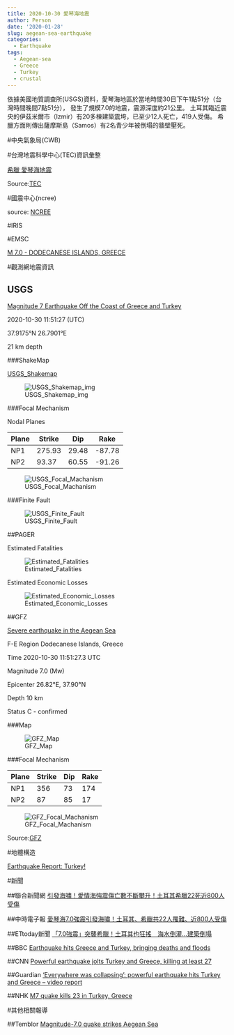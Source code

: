 ```yaml
---
title: 2020-10-30 愛琴海地震
author: Person
date: '2020-01-28'
slug: aegean-sea-earthquake
categories:
  - Earthquake
tags:
  - Aegean-sea
  - Greece
  - Turkey
  - crustal
---
```


依據美國地質調查所(USGS)資料，愛琴海地區於當地時間30日下午1點51分（台灣時間晚間7點51分），
發生了規模7.0的地震，震源深度約21公里。
土耳其臨近震央的伊茲米爾市（Izmir）有20多棟建築震垮，已至少12人死亡，419人受傷。
希臘方面則傳出薩摩斯島（Samos）有2名青少年被倒塌的牆壁壓死。

#中央氣象局(CWB)

[]()


#台灣地震科學中心(TEC)資訊彙整

[希臘 愛琴海地震](https://tec.earth.sinica.edu.tw/upload/news/EQfile/2020-10-30MW7.0.pdf)


Source:[TEC](http://tec.earth.sinica.edu.tw/new_web/index.php)


#國震中心(ncree)

[]()

source: [NCREE](http://www.ncree.org/)

#IRIS

[]()


#EMSC

[M 7.0 - DODECANESE ISLANDS, GREECE](https://www.emsc-csem.org/Earthquake/earthquake.php?id=915787)


#觀測網地震資訊

## USGS

[Magnitude 7 Earthquake Off the Coast of Greece and Turkey](https://www.usgs.gov/news/magnitude-7-earthquake-coast-greece-and-turkey)

2020-10-30 11:51:27 (UTC)

37.9175°N 26.7901°E

21 km depth

###ShakeMap

[USGS_Shakemap](https://earthquake.usgs.gov/earthquakes/eventpage/us7000c7y0/shakemap/intensity)

![USGS_Shakemap_img](images/20201030/us7000c7y0_intensity.jpg)

###Focal Mechanism

Nodal Planes

| Plane | Strike | Dip  | Rake |
| ----- | ------ | ---- | ---- |
| NP1   | 275.93 | 29.48  | -87.78  |
| NP2   | 93.37 | 60.55  | -91.26  |

![USGS_Focal_Machanism](images/20201030/us7000c7y0_moment-tensor.png)

###Finite Fault

![USGS_Finite_Fault](images/20201030/us7000c7y0_finite_fault.png)

##PAGER

Estimated Fatalities

![Estimated_Fatalities](images/20201030/us7000c7y0_alertfatal_small.png)

Estimated Economic Losses

![Estimated_Economic_Losses](images/20201030/us7000c7y0_alertecon_small.png)


##GFZ

[Severe earthquake in the Aegean Sea](https://www.gfz-potsdam.de/en/media-and-communication/news/details/article/severe-earthquake-in-the-aegean-sea/)

F-E Region Dodecanese Islands, Greece

Time 2020-10-30 11:51:27.3 UTC

Magnitude 7.0 (Mw)

Epicenter 26.82°E, 37.90°N

Depth 10 km

Status C - confirmed 

###Map

![GFZ_Map](images/20201030/gfz2020vimx.jpg)

###Focal Mechanism

| Plane | Strike | Dip  | Rake |
| ----- | ------ | ---- | ---- |
| NP1   | 356   |   73   |   174 |
| NP2   | 87   |   85   |   17 |

![GFZ_Focal_Machanism](images/20201030/gfz2020vimx_bb.png)

Source:[GFZ](http://geofon.gfz-potsdam.de/eqinfo/event.php?id=gfz2020vimx)

#地體構造

[Earthquake Report: Turkey!](http://earthjay.com/?p=9644)


#新聞

##聯合新聞網
[引發海嘯！愛情海強震傷亡數不斷攀升！土耳其希臘22死近800人受傷](https://udn.com/news/story/6809/4977728)

##中時電子報
[愛琴海7.0強震引發海嘯！土耳其、希臘共22人罹難、近800人受傷](https://www.chinatimes.com/realtimenews/20201030005638-260408?chdtv)

##ETtoday新聞
[「7.0強震」突襲希臘！土耳其也狂搖　海水倒灌...建築倒塌](https://www.ettoday.net/news/20201030/1843515.htm)

##BBC
[Earthquake hits Greece and Turkey, bringing deaths and floods](https://www.bbc.com/news/world-europe-54749509)

##CNN
[Powerful earthquake jolts Turkey and Greece, killing at least 27](https://edition.cnn.com/2020/10/30/europe/earthquake-greece-turkey-aegean-intl/index.html)

##Guardian
['Everywhere was collapsing': powerful earthquake hits Turkey and Greece – video report](https://www.theguardian.com/world/video/2020/oct/30/everywhere-was-collapsing-powerful-earthquake-hits-turkey-and-greece-video-report)

##NHK
[M7 quake kills 23 in Turkey, Greece](https://www3.nhk.or.jp/nhkworld/en/news/20201031_05/)

#其他相關報導

##Temblor
[Magnitude-7.0 quake strikes Aegean Sea](https://temblor.net/earthquake-insights/magnitude-7-0-quake-strikes-aegean-sea-12006/)

